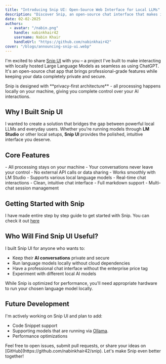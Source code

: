 ```yaml
---
title: "Introducing Snip UI: Open-Source Web Interface for Local LLMs"
description: "Discover Snip, an open-source chat interface that makes interacting with locally hosted Large Language Models seamless and secure."
date: 02-02-2025
authors:
  - avatar: "/nabin.png"
    handle: nabinkhair42
    username: Nabin Khair
    handleUrl: "https://github.com/nabinkhair42"
cover: "/blogs/announcing-snip-ui.webp"
---
```


I'm excited to share [Snip UI](https://github.com/nabinkhair42/snip) with you – a project I've built to make interacting with locally hosted Large Language Models as seamless as using ChatGPT. It's an open-source chat app that brings professional-grade features while keeping your data completely private and secure.

<Note type="success" title="What Makes Snip Special">
  Snip is designed with **privacy-first architecture** - all processing happens locally on your machine, giving you complete control over your AI interactions.
</Note>

## Why I Built Snip UI

I wanted to create a solution that bridges the gap between powerful local LLMs and everyday users. Whether you're running models through **LM Studio** or other local setups, **Snip UI** provides the polished, intuitive interface you deserve.

## Core Features

<Stepper>
  <StepperItem title="Privacy & Security">
    - All processing stays on your machine
    - Your conversations never leave your control
    - No external API calls or data sharing
  </StepperItem>
  <StepperItem title="Seamless Local Integration">
    - Works smoothly with LM Studio
    - Supports various local language models
    - Real-time chat interactions
  </StepperItem>
  <StepperItem title="Modern User Experience">
    - Clean, intuitive chat interface
    - Full markdown support
    - Multi-chat session management
  </StepperItem>
</Stepper>


## Getting Started with Snip
I have made entire step by step guide to get started with Snip. You can check it out [here](https://github.com/nabinkhair42/snip/blob/main/README.md)

## Who Will Find Snip UI Useful?

I built Snip UI for anyone who wants to:
- Keep their **AI conversations** private and secure
- Run language models locally without cloud dependencies
- Have a professional chat interface without the enterprise price tag
- Experiment with different local AI models

<Note type="warning" title="System Requirements">
  While Snip is optimized for performance, you'll need appropriate hardware to run your chosen language model locally.
</Note>

## Future Development

I'm actively working on Snip UI and plan to add:
- Code Snippet support
- Supporting models that are running via [Ollama](https://ollama.com/). 
- Performance optimizations

<Note type="success" title="Contributing">
  Feel free to open issues, submit pull requests, or share your ideas on [GitHub](https://github.com/nabinkhair42/snip). Let's make Snip even better together!
</Note>

